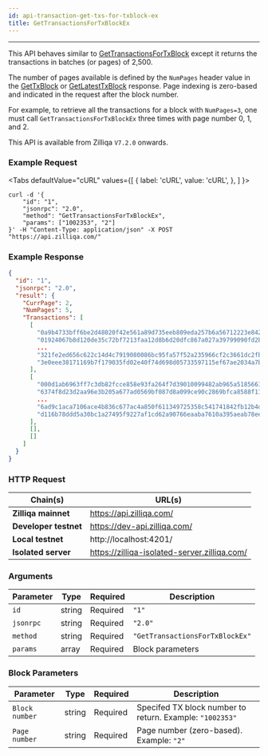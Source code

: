 ```yaml
---
id: api-transaction-get-txs-for-txblock-ex
title: GetTransactionsForTxBlockEx
---
```


---

This API behaves similar to [GetTransactionsForTxBlock](api-transaction-get-txs-for-txblock.mdx) except it returns the transactions in batches (or pages) of 2,500.

The number of pages available is defined by the `NumPages` header value in the [GetTxBlock](api-blockchain-get-tx-block.mdx) or [GetLatestTxBlock](api-blockchain-get-latest-tx-block.mdx) response. Page indexing is zero-based and indicated in the request after the block number.

For example, to retrieve all the transactions for a block with `NumPages=3`, one must call `GetTransactionsForTxBlockEx` three times with page number 0, 1, and 2.

This API is available from Zilliqa `V7.2.0` onwards.

### Example Request


<Tabs
  defaultValue="cURL"
  values={[
    { label: 'cURL', value: 'cURL', },
  ]
}>

<TabItem value="cURL">

```shell
curl -d '{
    "id": "1",
    "jsonrpc": "2.0",
    "method": "GetTransactionsForTxBlockEx",
    "params": ["1002353", "2"]
}' -H "Content-Type: application/json" -X POST "https://api.zilliqa.com/"
```

</TabItem>

</Tabs>

### Example Response

```json
{
  "id": "1",
  "jsonrpc": "2.0",
  "result": {
    "CurrPage": 2,
    "NumPages": 5,
    "Transactions": [
      [
        "0a9b4733bff6be2d48020f42e561a89d735eeb809eda257b6a56712223e842eb",
        "01924067b8d120de35c72bf7213faa12d8b6d20dfc867a027a39799090fd2bad",
        ...
        "321fe2ed656c622c14d4c7919080086bc95fa57f52a235966cf2c3661dc2fbc5",
        "3e0eee38171169b7f179035fd02e40f74d698d05733597115ef67ae2034a7b48"
      ],
      [
        "000d1ab6963ff7c3db82fcce858e93fa264f7d39010099482ab965a518566195",
        "6374f8d23d2aa96e3b205a677ad0569bf087d8a099ce90c2869bfca8588f11eb",
        ...
        "6ad9c1aca7106ace4b836c677ac4a850f611349725358c541741842fb12b4d8d",
        "d116b78ddd5a30bc1a27495f9227af1cd62a90766eaaba7610a395aeab78ee10"
      ],
      [],
      []
    ]
  }
}

```

### HTTP Request

| Chain(s)              | URL(s)                                       |
| --------------------- | -------------------------------------------- |
| **Zilliqa mainnet**   | https://api.zilliqa.com/                     |
| **Developer testnet** | https://dev-api.zilliqa.com/                 |
| **Local testnet**     | http://localhost:4201/                       |
| **Isolated server**   | https://zilliqa-isolated-server.zilliqa.com/ |

### Arguments

| Parameter | Type   | Required | Description                     |
| --------- | ------ | -------- | ------------------------------- |
| `id`      | string | Required | `"1"`                           |
| `jsonrpc` | string | Required | `"2.0"`                         |
| `method`  | string | Required | `"GetTransactionsForTxBlockEx"` |
| `params`  | array  | Required | Block parameters                |

### Block Parameters

| Parameter      | Type   | Required | Description                                              |
| -------------- | ------ | -------- | -------------------------------------------------------- |
| `Block number` | string | Required | Specifed TX block number to return. Example: `"1002353"` |
| `Page number`  | string | Required | Page number (zero-based). Example: `"2"`                 |
